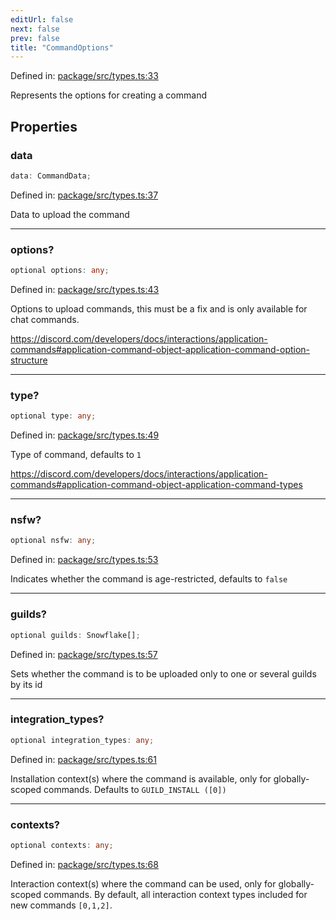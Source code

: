 ```yaml
---
editUrl: false
next: false
prev: false
title: "CommandOptions"
---
```


Defined in: [package/src/types.ts:33](https://github.com/KingsBeCattz/uncmd/blob/bad6bae9d56c0bb79ede2176419790e96cc812b7/package/src/types.ts#L33)

Represents the options for creating a command

## Properties

### data

```ts
data: CommandData;
```

Defined in: [package/src/types.ts:37](https://github.com/KingsBeCattz/uncmd/blob/bad6bae9d56c0bb79ede2176419790e96cc812b7/package/src/types.ts#L37)

Data to upload the command

***

### options?

```ts
optional options: any;
```

Defined in: [package/src/types.ts:43](https://github.com/KingsBeCattz/uncmd/blob/bad6bae9d56c0bb79ede2176419790e96cc812b7/package/src/types.ts#L43)

Options to upload commands, this must be a fix and is only available for chat commands.

https://discord.com/developers/docs/interactions/application-commands#application-command-object-application-command-option-structure

***

### type?

```ts
optional type: any;
```

Defined in: [package/src/types.ts:49](https://github.com/KingsBeCattz/uncmd/blob/bad6bae9d56c0bb79ede2176419790e96cc812b7/package/src/types.ts#L49)

Type of command, defaults to `1`

https://discord.com/developers/docs/interactions/application-commands#application-command-object-application-command-types

***

### nsfw?

```ts
optional nsfw: any;
```

Defined in: [package/src/types.ts:53](https://github.com/KingsBeCattz/uncmd/blob/bad6bae9d56c0bb79ede2176419790e96cc812b7/package/src/types.ts#L53)

Indicates whether the command is age-restricted, defaults to `false`

***

### guilds?

```ts
optional guilds: Snowflake[];
```

Defined in: [package/src/types.ts:57](https://github.com/KingsBeCattz/uncmd/blob/bad6bae9d56c0bb79ede2176419790e96cc812b7/package/src/types.ts#L57)

Sets whether the command is to be uploaded only to one or several guilds by its id

***

### integration\_types?

```ts
optional integration_types: any;
```

Defined in: [package/src/types.ts:61](https://github.com/KingsBeCattz/uncmd/blob/bad6bae9d56c0bb79ede2176419790e96cc812b7/package/src/types.ts#L61)

Installation context(s) where the command is available, only for globally-scoped commands. Defaults to `GUILD_INSTALL ([0])`

***

### contexts?

```ts
optional contexts: any;
```

Defined in: [package/src/types.ts:68](https://github.com/KingsBeCattz/uncmd/blob/bad6bae9d56c0bb79ede2176419790e96cc812b7/package/src/types.ts#L68)

Interaction context(s) where the command can be used, only for globally-scoped commands. By default, all interaction context types included for new commands `[0,1,2]`.
